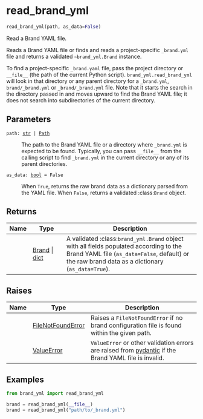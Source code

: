 # read_brand_yml { #brand_yml.read_brand_yml }

```python
read_brand_yml(path, as_data=False)
```

Read a Brand YAML file.

Reads a Brand YAML file or finds and reads a project-specific `_brand.yml`
file and returns a validated `~brand_yml.Brand` instance.

To find a project-specific `_brand.yaml` file, pass the project directory or
`__file__` (the path of the current Python script).
`brand_yml.read_brand_yml` will look in that directory or any parent
directory for a `_brand.yml`, `brand/_brand.yml` or `_brand/_brand.yml`
file. Note that it starts the search in the directory passed in and moves
upward to find the Brand YAML file; it does not search into subdirectories
of the current directory.

## Parameters {.doc-section .doc-section-parameters}

<code><span class="parameter-name">path</span><span class="parameter-annotation-sep">:</span> <span class="parameter-annotation">[str](`str`) \| [Path](`pathlib.Path`)</span></code>

:   The path to the Brand YAML file or a directory where `_brand.yml` is
    expected to be found. Typically, you can pass `__file__` from the
    calling script to find `_brand.yml` in the current directory or any of
    its parent directories.

<code><span class="parameter-name">as_data</span><span class="parameter-annotation-sep">:</span> <span class="parameter-annotation">[bool](`bool`)</span> <span class="parameter-default-sep">=</span> <span class="parameter-default">False</span></code>

:   When `True`, returns the raw brand data as a dictionary parsed from the
    YAML file. When `False`, returns a validated :class:`Brand` object.

## Returns {.doc-section .doc-section-returns}

| Name   | Type                                         | Description                                                                                                                                                                               |
|--------|----------------------------------------------|-------------------------------------------------------------------------------------------------------------------------------------------------------------------------------------------|
|        | [Brand](`brand_yml.Brand`) \| [dict](`dict`) | A validated :class:`brand_yml.Brand` object with all fields populated according to the Brand YAML file (`as_data=False`, default) or the raw brand data as a dictionary (`as_data=True`). |

## Raises {.doc-section .doc-section-raises}

| Name   | Type                                     | Description                                                                                                                              |
|--------|------------------------------------------|------------------------------------------------------------------------------------------------------------------------------------------|
|        | [FileNotFoundError](`FileNotFoundError`) | Raises a `FileNotFoundError` if no brand configuration file is found within the given path.                                              |
|        | [ValueError](`ValueError`)               | `ValueError` or other validation errors are raised from [pydantic](https://docs.pydantic.dev/latest/) if the Brand YAML file is invalid. |

## Examples {.doc-section .doc-section-examples}

```python
from brand_yml import read_brand_yml

brand = read_brand_yml(__file__)
brand = read_brand_yml("path/to/_brand.yml")
```